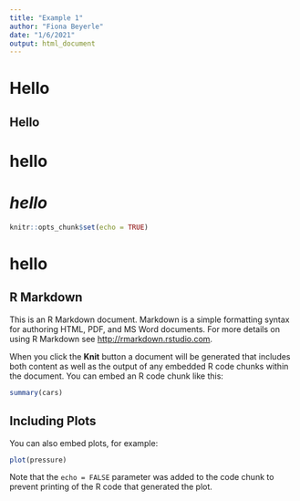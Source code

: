 ```yaml
---
title: "Example 1"
author: "Fiona Beyerle"
date: "1/6/2021"
output: html_document
---
```

# Hello 
## Hello
# **hello**
# _hello_
```r
knitr::opts_chunk$set(echo = TRUE)
```
# hello
## R Markdown

This is an R Markdown document. Markdown is a simple formatting syntax for authoring HTML, PDF, and MS Word documents. For more details on using R Markdown see <http://rmarkdown.rstudio.com>.

When you click the **Knit** button a document will be generated that includes both content as well as the output of any embedded R code chunks within the document. You can embed an R code chunk like this:

```r
summary(cars)
```

## Including Plots

You can also embed plots, for example:

```r
plot(pressure)
```

Note that the `echo = FALSE` parameter was added to the code chunk to prevent printing of the R code that generated the plot.
